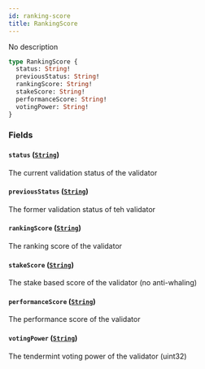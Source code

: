```yaml
---
id: ranking-score
title: RankingScore
---
```



No description

```graphql
type RankingScore {
  status: String!
  previousStatus: String!
  rankingScore: String!
  stakeScore: String!
  performanceScore: String!
  votingPower: String!
}
```


### Fields

#### `status` ([`String`](/docs/v0.47/graphql/scalars/string))

The current validation status of the validator


#### `previousStatus` ([`String`](/docs/v0.47/graphql/scalars/string))

The former validation status of teh validator


#### `rankingScore` ([`String`](/docs/v0.47/graphql/scalars/string))

The ranking score of the validator


#### `stakeScore` ([`String`](/docs/v0.47/graphql/scalars/string))

The stake based score of the validator (no anti-whaling)


#### `performanceScore` ([`String`](/docs/v0.47/graphql/scalars/string))

The performance score of the validator


#### `votingPower` ([`String`](/docs/v0.47/graphql/scalars/string))

The tendermint voting power of the validator (uint32)




